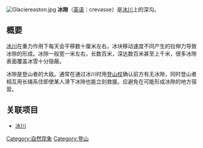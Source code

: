 [[File:Glaciereaston.jpg|thumb]]
'''冰隙'''（[[英语|英语]]：crevasse）是[[冰川|冰川]]上的深沟。

== 概要 ==
[[冰川|冰川]]在重力作用下每天会平移数十厘米左右，冰块移动速度不同产生的拉伸力导致冰隙的形成。冰隙一般宽一米左右，长数百米，深达数百米甚至上千米，很多冰隙表面覆盖冰雪十分隐蔽。

冰隙是登山者的大敌。通常在通过冰川时用[[登山杖|登山杖]]确认前方有无冰隙，同时登山者相互用长绳系住即使某人滑下冰隙也能立刻救援。应避免在可能形成冰隙的地方宿营。

== 关联项目 ==
{{Commonscat|Crevasses}}
* [[冰川|冰川]]

{{冰川}}
[[Category:自然现象|Category:自然现象]]
[[Category:登山|Category:登山]]